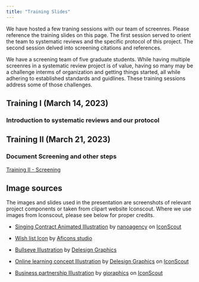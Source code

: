 ```yaml
---
title: "Training Slides"
---
```


We have hosted a few traning sessions with our team of screenres. Please reference the training slides on this page. The first session served to orient the team to systematic reviews and the specific protocol of this project. The second session delved into screening citations and references.

We have a screening team of five graduate students. While having multiple screenres in a systematic review project is of value, having so many may be a challenge interms of organization and getting things started, all while adhering to established standards and guidlines. These training sessions address some of those challenges.  


## Training I (March 14, 2023)


### Introduction to systematic reviews and our protocol


## Training II (March 21, 2023)



### Document Screening and other steps


<a href="https://butames.github.io/dphtraining02" class="button-51" role="button">Training II - Screening</a>


## Image sources

The images and slides used in the presentation are screenshots of relevant project components or taken from clipart website Iconscout. Where we use images from Iconscout, please see below for proper credits. 

-   <a href="https://iconscout.com/lotties/singing-contract" target="_blank">Singing Contract Animated Illustration</a> by <a href="https://iconscout.com/contributors/nanoagency">nanoagency</a> on <a href="https://iconscout.com">IconScout</a>

-   <a href="https://iconscout.com/icons/wish-list" target="_blank">Wish list Icon</a> by <a href="https://iconscout.com/contributors/aficons-studio" target="_blank">Aficons studio</a>

-   <a href="https://iconscout.com/illustrations/bullseye" target="_blank">Bullseye Illustration</a> by <a href="https://iconscout.com/contributors/delesign" target="_blank">Delesign Graphics</a>

-   <a href="https://iconscout.com/illustrations/online-learning-concept" target="_blank">Online learning concept Illustration</a> by <a href="https://iconscout.com/contributors/delesign">Delesign Graphics</a> on <a href="https://iconscout.com">IconScout</a>

-   <a href="https://iconscout.com/illustrations/business-partnership" target="_blank">Business partnership Illustration</a> by <a href="https://iconscout.com/contributors/gioraphics">gioraphics</a> on <a href="https://iconscout.com">IconScout</a>


